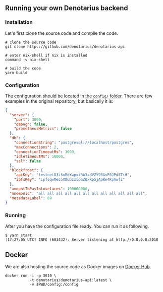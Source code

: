 ## Running your own Denotarius backend

### Installation

Let's first clone the source code and compile the code.

```fish copy
# clone the source code
git clone https://github.com/denotarius/denotarius-api

# enter nix-shell if nix is installed
command -v nix-shell

# build the code
yarn build
```

### Configuration

The configuration should be located in [the `config/` folder](https://github.com/denotarius/denotarius-api/tree/main/config). There are few examples
in the original repository, but basically it is:

```json filename="config/default.json" copy
{
  "server": {
    "port": 3000,
    "debug": false,
    "prometheusMetrics": false
  },
  "db": {
    "connectionString": "postgresql://localhost/postgres",
    "maxConnections": 2,
    "connectionTimeoutMs": 3000,
    "idleTimeoutMs": 10000,
    "ssl": false
  },
  "blockfrost": {
    "apiKey": "testnetD3t6mMoXwpxtRA3xdVZY93XvP0JPdSTiH",
    "ipfsKey": "ipfsqwMez5XOuDzzio6ZQxkpSjApKe4RpAwfi"
  },
  "amountToPayInLovelaces": 100000000,
  "mnemonic": "all all all all all all all all all all all all",
  "metadataLabel": 69
}
```


### Running

After you have the configuration file ready. You can run it as following.

```fish
$ yarn start
[17:27:05 UTC] INFO (603432): Server listening at http://0.0.0.0:3010
```

## Docker

We are also hosting the source code as Docker images on [Docker Hub](https://hub.docker.com/r/denotarius/denotarius-api).


```fish copy
docker run -i -p 3010 \
           -t denotarius/denotarius-api:latest \
           -v $PWD/config:/config 
``` 
